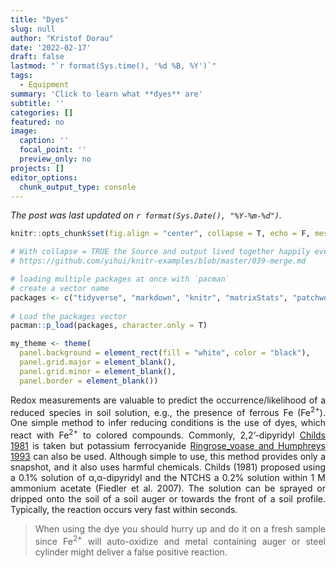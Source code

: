 ```yaml
---
title: "Dyes"
slug: null
author: "Kristof Dorau"
date: '2022-02-17'
draft: false
lastmod: "`r format(Sys.time(), '%d %B, %Y')`"
tags:
  - Equipment
summary: 'Click to learn what **dyes** are'
subtitle: ''
categories: []
featured: no
image:
  caption: ''
  focal_point: ''
  preview_only: no
projects: []
editor_options: 
  chunk_output_type: console
---
```


*The post was last updated on `r format(Sys.Date(), "%Y-%m-%d")`.*

<div style="text-align: justify">


```r

knitr::opts_chunk$set(fig.align = "center", collapse = T, echo = F, message = FALSE, warning = FALSE)

# With collapse = TRUE the Source and output lived together happily ever in knitr.
# https://github.com/yihui/knitr-examples/blob/master/039-merge.md

# loading multiple packages at once with `pacman`
# create a vector name
packages <- c("tidyverse", "markdown", "knitr", "matrixStats", "patchwork", "lubridate", "plotly",  "naniar", "stlplus", "gt", "dygraphs", "htmltools", "zoo", "xts", "ggpmisc", "forcats", "RColorBrewer", "Kendall", "rstudioapi", "multcompView", "plyr", "bookdown", "janitor", "rstatix", "ggpubr", "moments", "tweetrmd", "ggthemes", "hexbin", "ggridges", "ggstream", "openair", "treemapify", "MBA", "akima", "sf", "rnaturalearth", "rnaturalearthdata", "rgeos", "ggspatial", "factoextra", "FactoMineR", "gapminder", "ggforce", "gh", "globals", "openintro", "profvis", "RSQLite", "shiny", "shinycssloaders", "shinyFeedback", "shinythemes", "testthat", "thematic", "tidyverse", "vroom", "waiter", "xml2", "zeallot", "shiny", "rsconnect", "Evapotranspiration", "ggtext", "scales", "ggcorrplot", "pracma")
 
# Load the packages vector 
pacman::p_load(packages, character.only = T)

my_theme <- theme(
  panel.background = element_rect(fill = "white", color = "black"),
  panel.grid.major = element_blank(), 
  panel.grid.minor = element_blank(), 
  panel.border = element_blank())

```

Redox measurements are valuable to predict the occurrence/likelihood of a reduced species in soil solution, e.g., the presence of ferrous Fe (Fe^2+^). One simple method to infer reducing conditions is the use of dyes, which react with Fe^2+^ to colored compounds. Commonly, 2,2’-dipyridyl [Childs 1981](https://www.publish.csiro.au/SR/SR9810175) is taken but potassium ferrocyanide [Ringrose_voase and Humphreys 1993](https://www.sciencedirect.com/bookseries/developments-in-soil-science/vol/22/suppl/C) can also be used. Although simple to use, this method provides only a snapshot, and it also uses harmful chemicals. 
Childs (1981) proposed using a 0.1% solution of α,α-dipyridyl and the NTCHS a 0.2% solution within 1 M ammonium acetate (Fiedler et al. 2007). The solution can be sprayed or dripped onto the soil of a soil auger or towards the front of a soil profile. Typically, the reaction occurs very fast within seconds. 

> When using the dye you should hurry up and do it on a fresh sample since Fe^2+^ will auto-oxidize and metal containing auger or steel cylinder might deliver a false positive reaction. 
